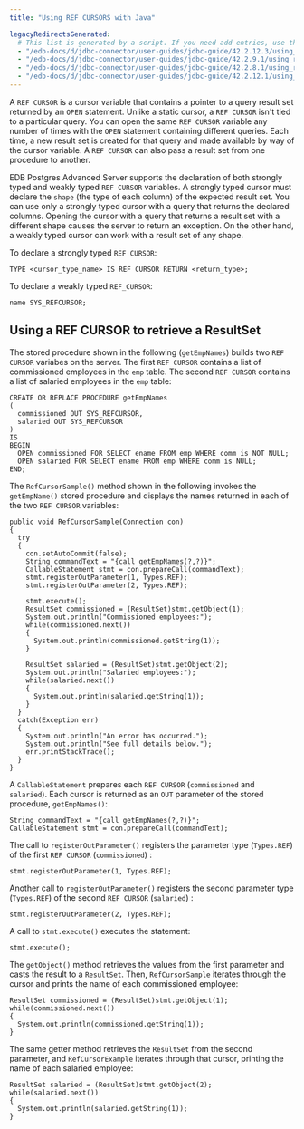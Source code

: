 ```yaml
---
title: "Using REF CURSORS with Java"

legacyRedirectsGenerated:
  # This list is generated by a script. If you need add entries, use the `legacyRedirects` key.
  - "/edb-docs/d/jdbc-connector/user-guides/jdbc-guide/42.2.12.3/using_ref_cursors_with_java.html"
  - "/edb-docs/d/jdbc-connector/user-guides/jdbc-guide/42.2.9.1/using_ref_cursors_with_java.html"
  - "/edb-docs/d/jdbc-connector/user-guides/jdbc-guide/42.2.8.1/using_ref_cursors_with_java.html"
  - "/edb-docs/d/jdbc-connector/user-guides/jdbc-guide/42.2.12.1/using_ref_cursors_with_java.html"
---
```


<div id="using_ref_cursors_with_java" class="registered_link"></div>

A `REF CURSOR` is a cursor variable that contains a pointer to a query result set returned by an `OPEN` statement. Unlike a static cursor, a `REF CURSOR` isn't tied to a particular query. You can open the same `REF CURSOR` variable any number of times with the `OPEN` statement containing different queries. Each time, a new result set is created for that query and made available by way of the cursor variable. A `REF CURSOR` can also pass a result set from one procedure to another.

EDB Postgres Advanced Server supports the declaration of both strongly typed and weakly typed `REF CURSOR` variables. A strongly typed cursor must declare the `shape` (the type of each column) of the expected result set. You can use only a strongly typed cursor with a query that returns the declared columns. Opening the cursor with a query that returns a result set with a different shape causes the server to return an exception. On the other hand, a weakly typed cursor can work with a result set of any shape.

To declare a strongly typed `REF CURSOR`:

```Text
TYPE <cursor_type_name> IS REF CURSOR RETURN <return_type>;
```

To declare a weakly typed `REF_CURSOR`:

```Text
name SYS_REFCURSOR;
```

## Using a REF CURSOR to retrieve a ResultSet

The stored procedure shown in the following (`getEmpNames`) builds two `REF CURSOR` variabes on the server. The first `REF CURSOR` contains a list of commissioned employees in the `emp` table. The second `REF CURSOR` contains a list of salaried employees in the `emp` table:


```text
CREATE OR REPLACE PROCEDURE getEmpNames
(
  commissioned OUT SYS_REFCURSOR,
  salaried OUT SYS_REFCURSOR
)
IS
BEGIN
  OPEN commissioned FOR SELECT ename FROM emp WHERE comm is NOT NULL;
  OPEN salaried FOR SELECT ename FROM emp WHERE comm is NULL;
END;
```

The `RefCursorSample()` method shown in the following invokes the `getEmpName()` stored procedure and displays the names returned in each of the two `REF CURSOR` variables:

```text
public void RefCursorSample(Connection con)
{
  try
  {
    con.setAutoCommit(false);
    String commandText = "{call getEmpNames(?,?)}";
    CallableStatement stmt = con.prepareCall(commandText);
    stmt.registerOutParameter(1, Types.REF);
    stmt.registerOutParameter(2, Types.REF);

    stmt.execute();
    ResultSet commissioned = (ResultSet)stmt.getObject(1);
    System.out.println("Commissioned employees:");
    while(commissioned.next())
    {
      System.out.println(commissioned.getString(1));
    }

    ResultSet salaried = (ResultSet)stmt.getObject(2);
    System.out.println("Salaried employees:");
    while(salaried.next())
    {
      System.out.println(salaried.getString(1));
    }
  }
  catch(Exception err)
  {
    System.out.println("An error has occurred.");
    System.out.println("See full details below.");
    err.printStackTrace();
  }
}
```

A `CallableStatement` prepares each `REF CURSOR` (`commissioned` and `salaried`). Each cursor is returned as an `OUT` parameter of the stored procedure, `getEmpNames()`:

```text
String commandText = "{call getEmpNames(?,?)}";
CallableStatement stmt = con.prepareCall(commandText);
```

The call to `registerOutParameter()` registers the parameter type (`Types.REF`) of the first `REF CURSOR` (`commissioned`) :

```text
stmt.registerOutParameter(1, Types.REF);
```

Another call to `registerOutParameter()` registers the second parameter type (`Types.REF`) of the second `REF CURSOR` (`salaried`) :

```text
stmt.registerOutParameter(2, Types.REF);
```

A call to `stmt.execute()` executes the statement:

```text
stmt.execute();
```

The `getObject()` method retrieves the values from the first parameter and casts the result to a `ResultSet`. Then, `RefCursorSample` iterates through the cursor and prints the name of each commissioned employee:

```text
ResultSet commissioned = (ResultSet)stmt.getObject(1);
while(commissioned.next())
{
  System.out.println(commissioned.getString(1));
}
```

The same getter method retrieves the `ResultSet` from the second parameter, and `RefCursorExample` iterates through that cursor, printing the name of each salaried employee:

```text
ResultSet salaried = (ResultSet)stmt.getObject(2);
while(salaried.next())
{
  System.out.println(salaried.getString(1));
}
```
